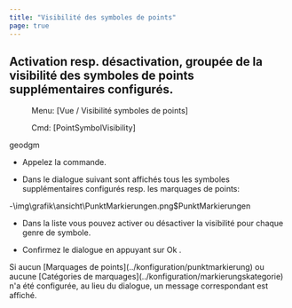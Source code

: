 ```yaml
---
title: "Visibilité des symboles de points"
page: true
---
```

## Activation resp. d&#233;sactivation, group&#233;e de la visibilit&#233; des symboles de points suppl&#233;mentaires configur&#233;s.
 <Menu> Menu: [Vue / Visibilité symboles de points] </Menu> 
 <Menu> Cmd: [PointSymbolVisibility] </Menu> 

 <Placeholder>geodgm</Placeholder> 

- Appelez la commande.

- Dans le dialogue suivant sont affich&#233;s tous les symboles suppl&#233;mentaires configur&#233;s resp. les marquages de points:

-<Image>\img\grafik\ansicht\PunktMarkierungen.png$PunktMarkierungen</Image>
- Dans la liste vous pouvez activer ou d&#233;sactiver la visibilit&#233; pour chaque genre de symbole.

- Confirmez le dialogue en appuyant sur <Border>Ok</Border> .




<Success>
Si aucun [Marquages de points](../konfiguration/punktmarkierung)
 ou aucune [Cat&#233;gories de marquages](../konfiguration/markierungskategorie)
 n&#39;a &#233;t&#233; configur&#233;e, au lieu du dialogue, un message correspondant est affich&#233;.
</Success>
